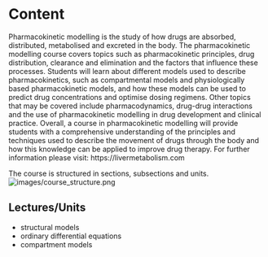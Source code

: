 # Content

Pharmacokinetic modelling is the study of how drugs are absorbed, distributed, metabolised and excreted in the body. The pharmacokinetic modelling course covers topics such as pharmacokinetic principles, drug distribution, clearance and elimination and the factors that influence these processes. Students will learn about different models used to describe pharmacokinetics, such as compartmental models and physiologically based pharmacokinetic models, and how these models can be used to predict drug concentrations and optimise dosing regimens. Other topics that may be covered include pharmacodynamics, drug-drug interactions and the use of pharmacokinetic modelling in drug development and clinical practice. Overall, a course in pharmacokinetic modelling will provide students with a comprehensive understanding of the principles and techniques used to describe the movement of drugs through the body and how this knowledge can be applied to improve drug therapy. For further information please visit: https://livermetabolism.com

The course is structured in sections, subsections and units.
![images/course_structure.png](images/course_structure.png)

<!-- Create a figure with the actual content structure; use the meridian  -->

## Lectures/Units

- structural models
- ordinary differential equations
- compartment models